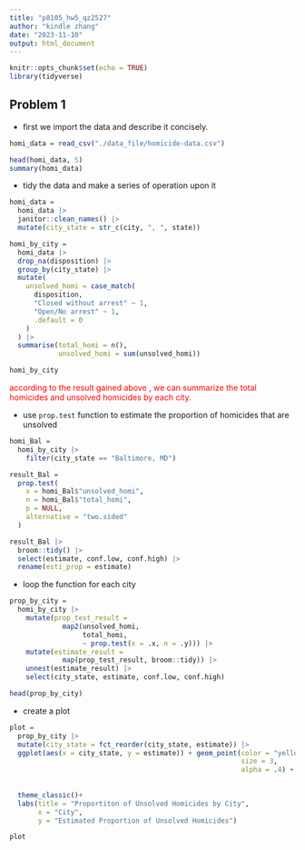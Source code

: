 ```yaml
---
title: "p8105_hw5_qz2527"
author: "kindle zhang"
date: "2023-11-10"
output: html_document
---
```


```r
knitr::opts_chunk$set(echo = TRUE)
library(tidyverse)
```

## Problem 1


* first we import the data and describe it concisely.

```r
homi_data = read_csv("./data_file/homicide-data.csv")

head(homi_data, 5)
summary(homi_data)
```
* tidy the data and make a series of operation upon it

```r
homi_data =
  homi_data |>
  janitor::clean_names() |>
  mutate(city_state = str_c(city, ", ", state))

homi_by_city =
  homi_data |>
  drop_na(disposition) |> 
  group_by(city_state) |>
  mutate(
    unsolved_homi = case_match(
      disposition,
      "Closed without arrest" ~ 1,
      "Open/No arrest" ~ 1,
      .default = 0
    )
  ) |>
  summarise(total_homi = n(),
            unsolved_homi = sum(unsolved_homi))

homi_by_city
```

<font color = red>according to the result gained above , we can summarize the total homicides and unsolved homicides by each city.</font>

* use `prop.test` function to estimate the proportion of homicides that are unsolved

```r
homi_Bal = 
  homi_by_city |> 
    filter(city_state == "Baltimore, MD") 

result_Bal = 
  prop.test(
    x = homi_Bal$"unsolved_homi",
    n = homi_Bal$"total_homi",
    p = NULL,
    alternative = "two.sided"
  )

result_Bal |> 
  broom::tidy() |> 
  select(estimate, conf.low, conf.high) |> 
  rename(esti_prop = estimate)
```

* loop the function for each city

```r
prop_by_city = 
  homi_by_city |>
    mutate(prop_test_result =
             map2(unsolved_homi,
                  total_homi,
                  ~ prop.test(x = .x, n = .y))) |>
    mutate(estimate_result =
             map(prop_test_result, broom::tidy)) |>
    unnest(estimate_result) |>
    select(city_state, estimate, conf.low, conf.high)

head(prop_by_city)
```

* create a plot

```r
plot =
  prop_by_city |>
  mutate(city_state = fct_reorder(city_state, estimate)) |>
  ggplot(aes(x = city_state, y = estimate)) + geom_point(color = "yellow",
                                                         size = 3,
                                                         alpha = .4) + geom_errorbar(aes(ymin = conf.low, ymax = conf.high),
                                                                                     width = .2,
                                                                                     color = "blue") + coord_flip() +
  theme_classic()+
  labs(title = "Proportiton of Unsolved Homicides by City",
       x = "City",
       y = "Estimated Proportion of Unsolved Homicides")

plot
```

